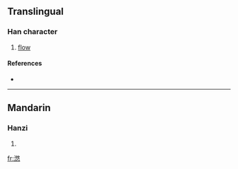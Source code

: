 ==Translingual==

===Han character===
{{Han char|rn=85|rad=水|as=11|sn=14|four=|canj=水人大心 (EOKP)}}

# [[flow]]

====References====
* {{Han ref|kx=0644.120|dkj=18093|dj=1051.220|hdz=31725.030|uh=6EFA|ud=28410}}

----

==Mandarin==

===Hanzi===
{{cmn-hanzi|pin=[[dí]] ([[di2]]), [[yóu]] ([[you2]])|wg=ti<sup>2</sup>, yu<sup>2</sup>}}

# {{defn|Mandarin|sort=水11}}

[[fr:滺]]